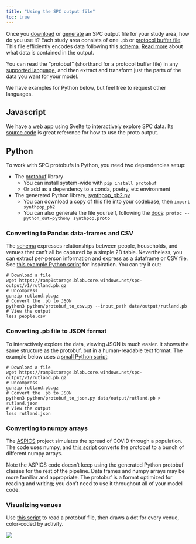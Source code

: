 ```yaml
---
title: "Using the SPC output file"
toc: true
---
```


Once you [download](outputs.qmd) or [generate](custom_areas.qmd) an SPC output
file for your study area, how do you use it? Each study area consists of one
`.pb` or [protocol buffer
file](https://developers.google.com/protocol-buffers/docs/overview). This file
efficiently encodes data following this
[schema](https://github.com/alan-turing-institute/uatk-spc/blob/main/synthpop.proto).
[Read more](schema.qmd) about what data is contained in the output.

You can read the "protobuf" (shorthand for a protocol buffer file) in any
[supported
language](https://developers.google.com/protocol-buffers/docs/overview#cross-lang),
and then extract and transform just the parts of the data you want for your
model.

We have examples for Python below, but feel free to request other languages.

## Javascript

We have a [web app](https://alan-turing-institute.github.io/uatk-spc/app/)
using Svelte to interactively explore SPC data. Its [source
code](https://github.com/alan-turing-institute/uatk-spc/tree/main/web) is great
reference for how to use the proto output.

## Python

To work with SPC protobufs in Python, you need two dependencies setup:

- The [protobuf](https://pypi.org/project/protobuf/) library
  - You can install system-wide with `pip install protobuf`
  - Or add as a dependency to a conda, poetry, etc environment
- The generated Python library, [synthpop_pb2.py](https://raw.githubusercontent.com/alan-turing-institute/uatk-spc/main/python/synthpop_pb2.py)
  - You can download a copy of this file into your codebase, then `import synthpop_pb2`
  - You can also generate the file yourself, following the [docs](https://developers.google.com/protocol-buffers/docs/reference/python-generated): `protoc --python_out=python/ synthpop.proto`

### Converting to Pandas data-frames and CSV

The [schema](schema.qmd) expresses relationships between people, households,
and venues that can't all be captured by a simple 2D table. Nevertheless, you
can extract per-person information and express as a dataframe or CSV file. See
[this example Python
script](https://github.com/alan-turing-institute/uatk-spc/blob/main/python/protobuf_to_csv.py)
for inspiration. You can try it out:

```shell
# Download a file
wget https://ramp0storage.blob.core.windows.net/spc-output/v1/rutland.pb.gz
# Uncompress
gunzip rutland.pb.gz
# Convert the .pb to JSON
python3 python/protobuf_to_csv.py --input_path data/output/rutland.pb
# View the output
less people.csv
```

### Converting .pb file to JSON format

To interactively explore the data, viewing JSON is much easier. It shows the
same structure as the protobuf, but in a human-readable text format. The
example below uses a [small Python
script](https://github.com/alan-turing-institute/uatk-spc/blob/main/python/protobuf_to_json.py):

```shell
# Download a file
wget https://ramp0storage.blob.core.windows.net/spc-output/v1/rutland.pb.gz
# Uncompress
gunzip rutland.pb.gz
# Convert the .pb to JSON
python3 python/protobuf_to_json.py data/output/rutland.pb > rutland.json
# View the output
less rutland.json
```

### Converting to numpy arrays

The [ASPICS](https://github.com/alan-turing-institute/uatk-aspics) project simulates the
spread of COVID through a population. The code uses numpy, and [this
script](https://github.com/alan-turing-institute/uatk-aspics/blob/main/convert_snapshot.py)
converts the protobuf to a bunch of different numpy arrays.

Note the ASPICS code doesn't keep using the generated Python protobuf classes
for the rest of the pipeline. Data frames and numpy arrays may be more familiar
and appropriate. The protobuf is a format optimized for reading and writing;
you don't need to use it throughout all of your model code.

### Visualizing venues

Use [this
script](https://github.com/alan-turing-institute/uatk-spc/blob/main/python/draw_venues.py)
to read a protobuf file, then draws a dot for every venue, color-coded by
activity.

![](img/venues.png)
